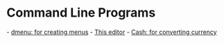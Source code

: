 = Command Line Programs =

- [[dmenu| dmenu: for creating menus]]
- [[Vim| This editor]]
- [[Cash| Cash: for converting currency]]
